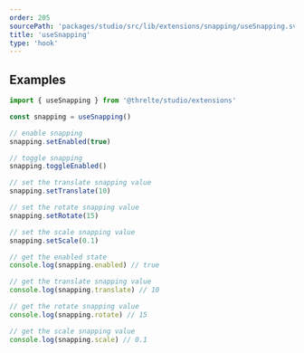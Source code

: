 ```yaml
---
order: 205
sourcePath: 'packages/studio/src/lib/extensions/snapping/useSnapping.svelte.ts'
title: 'useSnapping'
type: 'hook'
---
```


## Examples

```ts
import { useSnapping } from '@threlte/studio/extensions'

const snapping = useSnapping()

// enable snapping
snapping.setEnabled(true)

// toggle snapping
snapping.toggleEnabled()

// set the translate snapping value
snapping.setTranslate(10)

// set the rotate snapping value
snapping.setRotate(15)

// set the scale snapping value
snapping.setScale(0.1)

// get the enabled state
console.log(snapping.enabled) // true

// get the translate snapping value
console.log(snapping.translate) // 10

// get the rotate snapping value
console.log(snapping.rotate) // 15

// get the scale snapping value
console.log(snapping.scale) // 0.1
```
